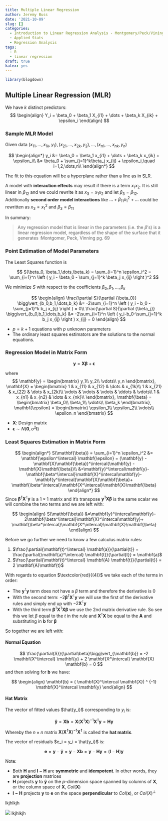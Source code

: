 ```yaml
---
title: Multiple Linear Regression
author: Jeremy Buss
date: '2021-10-09'
slug: []
categories:
  - Introduction to Linear Regression Analysis - Montgomery/Peck/Vining
  - Applied Stats
  - Regression Analysis
tags:
  - R
  - linear regression
draft: true
katex: yes
---
```

```r
library(blogdown)
```
## Multiple Linear Regression (MLR)

We have $k$ distinct predictors: 
$$
\begin{align}
Y_i = \beta_0 + \beta_1 X_{i1} + \dots + \beta_k X_{ik} + \epsilon_i
\end{align}
$$

### Sample MLR Model

Given data $(x_{11},\dots,x_{1k},y_1),(x_{21},\dots,x_{2k},y_2),\dots,(x_{n1},\dots,x_{nk},y_n)$

$$
\begin{align*}
y_i &= \beta_0 + \beta_1 x_{i1} + \dots + \beta_k x_{ik} + \epsilon_i\\
&= \beta_0 + \sum_{j=1}^k\beta_j x_{ij} + \epsilon_i,\quad i=1,2,\dots,n\\
\end{align*}
$$

The fit to this equation will be a hyperplane rather than a line as in SLR.

A model with **interaction effects** may result if there is a term $x_1x_2$. It is still linear in $\beta_{12}$ and we could rewrite it as $x_3 = x_1x_2$ and let $\beta_3 = \beta_{12}$. Additionally **second order model interactions** like $...+\beta_{11}x_1^2+...$ could be rewritten as $x_3=x_1^2$ and $\beta_3 = \beta_{11}$

In summary:

> Any regression model that is linear in the parameters (i.e. the $\beta$'s) is a linear regression model, regardless of the shape of the surface that it generates 
:Montgomer, Peck, Vinning pg. 69

### Point Estimation of Model Parameters

The Least Squares function is

$$
S(\beta_0, \beta_1,\dots,\beta_k) = \sum_{i=1}^n \epsilon_i^2 = \sum_{i=1}^n \left ( y_i - \beta_0 - \sum_{j=1}^k \beta_j x_{ij} \right )^2
$$


We minimize $S$ with respect to the coefficients $\beta_0,\beta_1,\dots,\beta_k$

$$ 
\begin{align}
\frac{\partial S}{\partial {\beta_0}} \bigg\vert_{b_0,b_1,\dots,b_k} &= -2\sum_{i=1}^n \left ( y_i - b_0 - \sum_{j=1}^k b_j x_{ij} \right ) = 0\\
\frac{\partial S}{\partial {\beta_j}} \bigg\vert_{b_0,b_1,\dots,b_k} &= -2\sum_{i=1}^n \left ( y_i-b_0-\sum_{j=1}^k b_j x_{ij} \right ) x_{ij} = 0
\end{align}
$$

* $p=k+1$ equations with $p$ unknown parameters
* The ordinary least squares estimators are the solutions to the normal equations.

### Regression Model in Matrix Form

$$
\mathbf{y} = \mathbf{X} \mathbf{\beta} + \mathbf{\epsilon}
$$

where
$$
\mathbf{y} = 
\begin{bmatrix}
y_1\\
y_2\\
\vdots\\
y_n
\end{bmatrix},
\mathbf{X} = 
\begin{bmatrix}
1 & x_{11} & x_{12} & \dots & x_{1k}\\
1 & x_{21} & x_{22} & \dots & x_{2k}\\
\vdots & \vdots & \vdots & \ddots & \vdots\\
1 & x_{n1} & x_{n2} & \dots & x_{nk}\\
\end{bmatrix},
\mathbf{\beta} = 
\begin{bmatrix}
\beta_0\\
\beta_1\\
\vdots\\
\beta_k
\end{bmatrix},
\mathbf{\epsilon} = 
\begin{bmatrix}
\epsilon_1\\
\epsilon_2\\
\vdots\\
\epsilon_n
\end{bmatrix}
$$

* $\mathbf{X}$: Design matrix
* $\mathbf{\epsilon} \sim N(\mathbf{0},\sigma^2 \mathbf{I})$

### Least Squares Estimation in Matrix Form

$$
\begin{align*}
S(\mathbf{\beta}) = \sum_{i=1}^n \epsilon_i^2 &= \mathbf{\epsilon^\intercal} \mathbf{\epsilon} = (\mathbf{y} - \mathbf{X}\mathbf{\beta})^\intercal(\mathbf{y} - \mathbf{X}\mathbf{\beta})\\
&=\mathbf{y}^\intercal\mathbf{y}-
\mathbf{\beta^\intercal}\mathbf{X}^\intercal\mathbf{y}-
\mathbf{y^\intercal}\mathbf{X}\mathbf{\beta}+
\mathbf{\beta^\intercal}\mathbf{X^\intercal}\mathbf{X}\mathbf{\beta}
\end{align*}
$$
Since $\mathbf{\beta^\intercal}\mathbf{X}^\intercal\mathbf{y}$ is a $1\times1$ matrix and it's transpose $\mathbf{y^\intercal}\mathbf{X}\mathbf{\beta}$ is the same scalar we will combine the two terms and we are left with:

$$
\begin{align}
S(\mathbf{\beta}) &=\mathbf{y}^\intercal\mathbf{y}-
2\mathbf{\beta^\intercal}\mathbf{X}^\intercal\mathbf{y}+
\mathbf{\beta^\intercal}\mathbf{X^\intercal}\mathbf{X}\mathbf{\beta}
\end{align}
$$

Before we go further we need to know a few calculus matrix rules:

1. $\frac{\partial{\mathbf{t}^\intercal} \mathbf{a}}{\partial{t}} = \frac{\partial{\mathbf{a}^\intercal} \mathbf{t}}{\partial{t}} = \mathbf{a}$
2. $\frac{\partial{\mathbf{t}^\intercal} \mathbf{A} \mathbf{t}}{\partial{t}} = 2 \mathbf{A}\mathbf{t}$

With regards to equation $\textcolor{red}{(4)}$ we take each of the terms in order:

* The $\mathbf{y}^\intercal\mathbf{y}$ term does not have a $\beta$ term and therefore the derivative is 0
* With the second term: $-2\mathbf{\beta^\intercal}\mathbf{X}^\intercal\mathbf{y}$ we will use the first of the derivative rules and simply end up with $-2\mathbf{X}^\intercal\mathbf{y}$
* With the third term $\mathbf{\beta^\intercal}\mathbf{X^\intercal}\mathbf{X}\mathbf{\beta}$ we use the 2nd matrix derivative rule. So see this we let $\beta$ equal to the $t$ in the rule and $\mathbf{X}^\intercal\mathbf{X}$ be equal to the $\mathbf{A}$ and substituting in $\mathbf{b}$ for $\mathbf{\beta}$

So together we are left with:

#### Normal Equation



$$
\frac{\partial{S}}{\partial\beta}\bigg\vert_{\mathbf{b}} = -2 \mathbf{X^\intercal} \mathbf{y} + 2 \mathbf{X^\intercal} \mathbf{X} \mathbf{b} = 0
$$
and then solving for $\mathbf{b}$ we have:

$$
\begin{align}
\mathbf{b} = ( \mathbf{X}^\intercal \mathbf{X}) ^ {-1} \mathbf{X}^\intercal \mathbf{y}
\end{align}
$$

#### Hat Matrix

The vector of fitted values $\hat{y_i}$ corresponding to $y_i$ is:

$$
\mathbf{\hat{y}} = \mathbf{X} \mathbf{b} = \mathbf{X} ( \mathbf{X^\intercal} \mathbf{X})^{-1} \mathbf{X^\intercal} \mathbf{y} = \mathbf{H} \mathbf{y}
$$

Whereby the $n \times n$ matrix $\mathbf{X} ( \mathbf{X^\intercal} \mathbf{X})^{-1} \mathbf{X^\intercal}$ is called the **hat matrix**.

The vector of residuals $e_i = y_i = \hat{y_i}$ is:

$$
\mathbf{e} = \mathbf{y}-\mathbf{\hat{y}} = \mathbf{y} - \mathbf{Xb} = \mathbf{y}-\mathbf{Hy}=(\mathbf{I}-\mathbf{H})\mathbf{y}
$$

Note:

* Both $\mathbf{H}$ and $\mathbf{I-H}$ are __symmetric__ and __idempotent__. In other words, they are **projection** matrices
* $\mathbf{H}$ projects $\mathbf{y}$ to $\mathbf{\hat{y}}$ on the $p$-dimension space spanned by columns of $\mathbf{X}$, or the column space of $\mathbf{X}$, $Col(\mathbf{X})$
* $\mathbf{I-H}$ projects $\mathbf{y}$ to $\mathbf{e}$ on the space **perpendicular** to $Col(\mathbf{x})$, or $Col(X)^\bot$

lkjhlkjh

![](images/Geometricl_Interpretation_of_Least_Squares.png)
lkjhlkjh